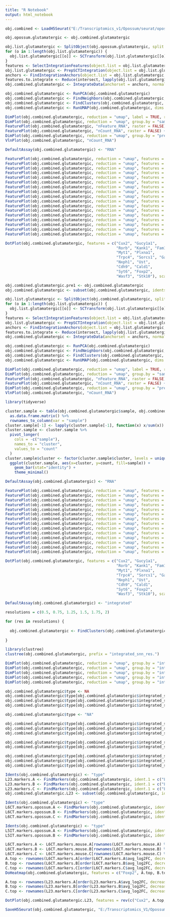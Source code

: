 ```yaml
---
title: "R Notebook"
output: html_notebook
---
```



```r

obj.combined <- LoadH5Seurat("E:/Transcriptomics_v1/Opossum/seurat/opossum_v1_all_integrated.h5seurat")

```


```r

obj.opossum.glutamatergic <- obj.combined.glutamatergic

```


```r

obj.list.glutamatergic <- SplitObject(obj.opossum.glutamatergic, split.by = "sample")
for (o in 1:length(obj.list.glutamatergic)) {
  obj.list.glutamatergic[[o]] <- SCTransform(obj.list.glutamatergic[[o]], vst.flavor = "v2", return.only.var.genes = FALSE, verbose = FALSE)
}
features <- SelectIntegrationFeatures(object.list = obj.list.glutamatergic, nfeatures = 5000)
obj.list.glutamatergic <- PrepSCTIntegration(object.list = obj.list.glutamatergic, assay = "SCT", anchor.features = features)
anchors <- FindIntegrationAnchors(object.list = obj.list.glutamatergic, normalization.method = "SCT", anchor.features = features)
features.to.integrate <- Reduce(intersect, lapply(obj.list.glutamatergic, rownames))
obj.combined.glutamatergic <- IntegrateData(anchorset = anchors, normalization.method = "SCT", features.to.integrate = features.to.integrate)

```


```r

obj.combined.glutamatergic <- RunPCA(obj.combined.glutamatergic)
obj.combined.glutamatergic <- FindNeighbors(obj.combined.glutamatergic, dims = 1:30)
obj.combined.glutamatergic <- FindClusters(obj.combined.glutamatergic, resolution = 1, algorithm = 4, method = "igraph")
obj.combined.glutamatergic <- RunUMAP(obj.combined.glutamatergic, dims = 1:30, method="umap-learn")

```


```r

DimPlot(obj.combined.glutamatergic, reduction = "umap", label = TRUE, raster = FALSE) + NoLegend() + xlim(-18, 18) + ylim(-18, 18) + coord_equal()
DimPlot(obj.combined.glutamatergic, reduction = "umap", group.by = "sample", raster = FALSE, shuffle = TRUE) + xlim(-18, 18) + ylim(-18, 18) + coord_equal()
FeaturePlot(obj.combined.glutamatergic, "nFeature_RNA", raster = FALSE) + xlim(-18, 18) + ylim(-18, 18) + coord_equal()
FeaturePlot(obj.combined.glutamatergic, "nCount_RNA", raster = FALSE) + xlim(-18, 18) + ylim(-18, 18) + coord_equal()
DimPlot(obj.combined.glutamatergic, reduction = "umap", group.by = "predicted_doublets", raster = FALSE) + xlim(-18, 18) + ylim(-18, 18) + coord_equal()
VlnPlot(obj.combined.glutamatergic, "nCount_RNA")

```


```r

DefaultAssay(obj.combined.glutamatergic) <- "RNA"

FeaturePlot(obj.combined.glutamatergic, reduction = "umap", features = c("Snap25"), raster = FALSE, max.cutoff = 2) + NoLegend() + xlim(-18, 18) + ylim(-18, 18) + coord_equal()
FeaturePlot(obj.combined.glutamatergic, reduction = "umap", features = c("Gad2"), raster = FALSE, max.cutoff = 2) + NoLegend() + xlim(-18, 18) + ylim(-18, 18) + coord_equal()
FeaturePlot(obj.combined.glutamatergic, reduction = "umap", features = c("Pvalb"), raster = FALSE, max.cutoff = 2) + NoLegend() + xlim(-18, 18) + ylim(-18, 18) + coord_equal()
FeaturePlot(obj.combined.glutamatergic, reduction = "umap", features = c("Sst"), raster = FALSE, max.cutoff = 2) + NoLegend() + xlim(-18, 18) + ylim(-18, 18) + coord_equal()
FeaturePlot(obj.combined.glutamatergic, reduction = "umap", features = c("Sv2b"), raster = FALSE, max.cutoff = 2) + NoLegend() + xlim(-18, 18) + ylim(-18, 18) + coord_equal()
FeaturePlot(obj.combined.glutamatergic, reduction = "umap", features = c("Cux2"), raster = FALSE, max.cutoff = 2) + NoLegend() + xlim(-18, 18) + ylim(-18, 18) + coord_equal()
FeaturePlot(obj.combined.glutamatergic, reduction = "umap", features = c("Gucy1a1"), raster = FALSE, max.cutoff = 2) + NoLegend() + xlim(-18, 18) + ylim(-18, 18) + coord_equal()
FeaturePlot(obj.combined.glutamatergic, reduction = "umap", features = c("Cdh22"), raster = FALSE, max.cutoff = 2) + NoLegend() + xlim(-18, 18) + ylim(-18, 18) + coord_equal()
FeaturePlot(obj.combined.glutamatergic, reduction = "umap", features = c("Rorb"), raster = FALSE, max.cutoff = 2) + NoLegend() + xlim(-18, 18) + ylim(-18, 18) + coord_equal()
FeaturePlot(obj.combined.glutamatergic, reduction = "umap", features = c("Kank1"), raster = FALSE, max.cutoff = 2) + NoLegend() + xlim(-18, 18) + ylim(-18, 18) + coord_equal()
FeaturePlot(obj.combined.glutamatergic, reduction = "umap", features = c("Fam163a"), raster = FALSE, max.cutoff = 2) + NoLegend() + xlim(-18, 18) + ylim(-18, 18) + coord_equal()
FeaturePlot(obj.combined.glutamatergic, reduction = "umap", features = c("Foxp2"), raster = FALSE, max.cutoff = 2) + NoLegend() + xlim(-18, 18) + ylim(-18, 18) + coord_equal()
FeaturePlot(obj.combined.glutamatergic, reduction = "umap", features = c("Myt1"), raster = FALSE, max.cutoff = 2) + NoLegend() + xlim(-18, 18) + ylim(-18, 18) + coord_equal()
FeaturePlot(obj.combined.glutamatergic, reduction = "umap", features = c("Cdh9"), raster = FALSE, max.cutoff = 2) + NoLegend() + xlim(-18, 18) + ylim(-18, 18) + coord_equal()
FeaturePlot(obj.combined.glutamatergic, reduction = "umap", features = c("Ust"), raster = FALSE, max.cutoff = 2) + NoLegend() + xlim(-18, 18) + ylim(-18, 18) + coord_equal()
FeaturePlot(obj.combined.glutamatergic, reduction = "umap", features = c("Sorcs1"), raster = FALSE, max.cutoff = 2) + NoLegend() + xlim(-18, 18) + ylim(-18, 18) + coord_equal()
FeaturePlot(obj.combined.glutamatergic, reduction = "umap", features = c("Cald1"), raster = FALSE, max.cutoff = 2) + NoLegend() + xlim(-18, 18) + ylim(-18, 18) + coord_equal()

```


```r

DotPlot(obj.combined.glutamatergic, features = c("Cux2", "Gucy1a1", 
                                                 "Rorb", "Kank1", "Fam163a", 
                                                 "Myt1", "Plxna1", 
                                                 "Trpc4", "Sorcs1", "Gadl1", 
                                                 "Nxph1", "Ust", 
                                                 "Cdh9", "Cald1", 
                                                 "Syt6", "Foxp2", 
                                                 "Wasf3", "Stk10"), scale = FALSE) + coord_flip()

```


```r

obj.combined.glutamatergic.pre1 <- obj.combined.glutamatergic
obj.combined.glutamatergic <- subset(obj.combined.glutamatergic, idents = c(21), invert = TRUE)

```


```r

obj.list.glutamatergic <- SplitObject(obj.combined.glutamatergic, split.by = "sample")
for (o in 1:length(obj.list.glutamatergic)) {
  obj.list.glutamatergic[[o]] <- SCTransform(obj.list.glutamatergic[[o]], vst.flavor = "v2", return.only.var.genes = FALSE, verbose = FALSE)
}
features <- SelectIntegrationFeatures(object.list = obj.list.glutamatergic, nfeatures = 5000)
obj.list.glutamatergic <- PrepSCTIntegration(object.list = obj.list.glutamatergic, assay = "SCT", anchor.features = features)
anchors <- FindIntegrationAnchors(object.list = obj.list.glutamatergic, normalization.method = "SCT", anchor.features = features)
features.to.integrate <- Reduce(intersect, lapply(obj.list.glutamatergic, rownames))
obj.combined.glutamatergic <- IntegrateData(anchorset = anchors, normalization.method = "SCT", features.to.integrate = features.to.integrate)

```


```r

obj.combined.glutamatergic <- RunPCA(obj.combined.glutamatergic)
obj.combined.glutamatergic <- FindNeighbors(obj.combined.glutamatergic, dims = 1:30)
obj.combined.glutamatergic <- FindClusters(obj.combined.glutamatergic, resolution = 1, algorithm = 4, method = "igraph")
obj.combined.glutamatergic <- RunUMAP(obj.combined.glutamatergic, dims = 1:30, method="umap-learn")

```


```r

DimPlot(obj.combined.glutamatergic, reduction = "umap", label = TRUE, raster = FALSE) + NoLegend() + xlim(-18, 18) + ylim(-18, 18) + coord_equal()
DimPlot(obj.combined.glutamatergic, reduction = "umap", group.by = "sample", raster = FALSE, shuffle = TRUE) + xlim(-18, 18) + ylim(-18, 18) + coord_equal()
FeaturePlot(obj.combined.glutamatergic, "nFeature_RNA", raster = FALSE) + xlim(-18, 18) + ylim(-18, 18) + coord_equal()
FeaturePlot(obj.combined.glutamatergic, "nCount_RNA", raster = FALSE) + xlim(-18, 18) + ylim(-18, 18) + coord_equal()
DimPlot(obj.combined.glutamatergic, reduction = "umap", group.by = "predicted_doublets", raster = FALSE) + xlim(-18, 18) + ylim(-18, 18) + coord_equal()
VlnPlot(obj.combined.glutamatergic, "nCount_RNA")

```


```r

library(tidyverse)

cluster.sample <- table(obj.combined.glutamatergic$sample, obj.combined.glutamatergic$integrated_snn_res.1) %>%
  as.data.frame.matrix() %>%
  rownames_to_column(var = "sample")
cluster.sample[-1] <- lapply(cluster.sample[-1], function(x) x/sum(x))
cluster.sample <- cluster.sample %>%
  pivot_longer(
    cols = -c("sample"),
    names_to = "cluster",
    values_to = "count"
  )
cluster.sample$cluster <- factor(cluster.sample$cluster, levels = unique(cluster.sample$cluster))
  ggplot(cluster.sample, aes(x=cluster, y=count, fill=sample)) +
    geom_bar(stat="identity") +
    theme_minimal()

```


```r

DefaultAssay(obj.combined.glutamatergic) <- "RNA"

FeaturePlot(obj.combined.glutamatergic, reduction = "umap", features = c("Snap25"), raster = FALSE) + NoLegend() + xlim(-18, 18) + ylim(-18, 18) + coord_equal()
FeaturePlot(obj.combined.glutamatergic, reduction = "umap", features = c("Sv2b"), raster = FALSE) + NoLegend() + xlim(-18, 18) + ylim(-18, 18) + coord_equal()
FeaturePlot(obj.combined.glutamatergic, reduction = "umap", features = c("Cux2"), raster = FALSE) + NoLegend() + xlim(-18, 18) + ylim(-18, 18) + coord_equal()
FeaturePlot(obj.combined.glutamatergic, reduction = "umap", features = c("Gucy1a1"), raster = FALSE) + NoLegend() + xlim(-18, 18) + ylim(-18, 18) + coord_equal()
FeaturePlot(obj.combined.glutamatergic, reduction = "umap", features = c("Cdh22"), raster = FALSE) + NoLegend() + xlim(-18, 18) + ylim(-18, 18) + coord_equal()
FeaturePlot(obj.combined.glutamatergic, reduction = "umap", features = c("Rorb"), raster = FALSE) + NoLegend() + xlim(-18, 18) + ylim(-18, 18) + coord_equal()
FeaturePlot(obj.combined.glutamatergic, reduction = "umap", features = c("Kank1"), raster = FALSE) + NoLegend() + xlim(-18, 18) + ylim(-18, 18) + coord_equal()
FeaturePlot(obj.combined.glutamatergic, reduction = "umap", features = c("Fam163a"), raster = FALSE) + NoLegend() + xlim(-18, 18) + ylim(-18, 18) + coord_equal()
FeaturePlot(obj.combined.glutamatergic, reduction = "umap", features = c("Foxp2"), raster = FALSE) + NoLegend() + xlim(-18, 18) + ylim(-18, 18) + coord_equal()
FeaturePlot(obj.combined.glutamatergic, reduction = "umap", features = c("Plxna1"), raster = FALSE) + NoLegend() + xlim(-18, 18) + ylim(-18, 18) + coord_equal()
FeaturePlot(obj.combined.glutamatergic, reduction = "umap", features = c("Cdh9"), raster = FALSE) + NoLegend() + xlim(-18, 18) + ylim(-18, 18) + coord_equal()
FeaturePlot(obj.combined.glutamatergic, reduction = "umap", features = c("Ust"), raster = FALSE) + NoLegend() + xlim(-18, 18) + ylim(-18, 18) + coord_equal()
FeaturePlot(obj.combined.glutamatergic, reduction = "umap", features = c("Sorcs1"), raster = FALSE) + NoLegend() + xlim(-18, 18) + ylim(-18, 18) + coord_equal()
FeaturePlot(obj.combined.glutamatergic, reduction = "umap", features = c("Cald1"), raster = FALSE) + NoLegend() + xlim(-18, 18) + ylim(-18, 18) + coord_equal()

```


```r

DotPlot(obj.combined.glutamatergic, features = c("Cux2", "Gucy1a1", 
                                                 "Rorb", "Kank1", "Fam163a", 
                                                 "Myt1", "Plxna1", 
                                                 "Trpc4", "Sorcs1", "Gadl1", 
                                                 "Nxph1", "Ust", 
                                                 "Cdh9", "Cald1", 
                                                 "Syt6", "Foxp2", 
                                                 "Wasf3", "Stk10"), scale = FALSE) + coord_flip()

```


```r

DefaultAssay(obj.combined.glutamatergic) <- "integrated"

resolutions = c(0.5, 0.75, 1.25, 1.5, 1.75, 2)

for (res in resolutions) {
  
  obj.combined.glutamatergic <- FindClusters(obj.combined.glutamatergic, resolution = res, algorithm = 4, method = "igraph")
  
}

```


```r

library(clustree)
clustree(obj.combined.glutamatergic, prefix = "integrated_snn_res.")

```


```r

DimPlot(obj.combined.glutamatergic, reduction = "umap", group.by = "integrated_snn_res.0.5", label = TRUE, raster = FALSE) + NoLegend() + xlim(-18, 18) + ylim(-18, 18) + coord_equal()
DimPlot(obj.combined.glutamatergic, reduction = "umap", group.by = "integrated_snn_res.0.75", label = TRUE, raster = FALSE) + NoLegend() + xlim(-18, 18) + ylim(-18, 18) + coord_equal()
DimPlot(obj.combined.glutamatergic, reduction = "umap", group.by = "integrated_snn_res.1", label = TRUE, raster = FALSE) + NoLegend() + xlim(-18, 18) + ylim(-18, 18) + coord_equal()
DimPlot(obj.combined.glutamatergic, reduction = "umap", group.by = "integrated_snn_res.1.25", label = TRUE, raster = FALSE) + NoLegend() + xlim(-18, 18) + ylim(-18, 18) + coord_equal()
DimPlot(obj.combined.glutamatergic, reduction = "umap", group.by = "integrated_snn_res.1.5", label = TRUE, raster = FALSE) + NoLegend() + xlim(-18, 18) + ylim(-18, 18) + coord_equal()

```


```r

obj.combined.glutamatergic$type <- NA
obj.combined.glutamatergic$type[obj.combined.glutamatergic$integrated_snn_res.0.75 %in% c(7)] <- "L2/3_A"
obj.combined.glutamatergic$type[obj.combined.glutamatergic$integrated_snn_res.0.75 %in% c(1, 6, 15, 16)] <- "L2/3_B"
obj.combined.glutamatergic$type[obj.combined.glutamatergic$integrated_snn_res.0.75 %in% c(8)] <- "L2/3_C"

```


```r

obj.combined.glutamatergic$type <- "NA"

obj.combined.glutamatergic$type[obj.combined.glutamatergic$integrated_snn_res.0.75 %in% c(7)] <- "L2/3_A"
obj.combined.glutamatergic$type[obj.combined.glutamatergic$integrated_snn_res.0.75 %in% c(1, 6, 15, 16)] <- "L2/3_B"
obj.combined.glutamatergic$type[obj.combined.glutamatergic$integrated_snn_res.0.75 %in% c(8)] <- "L2/3_C"

obj.combined.glutamatergic$type[obj.combined.glutamatergic$integrated_snn_res.1 %in% c(5)] <- "L5IT_A"
obj.combined.glutamatergic$type[obj.combined.glutamatergic$integrated_snn_res.1 %in% c(15)] <- "L5IT_B"

obj.combined.glutamatergic$type[obj.combined.glutamatergic$integrated_snn_res.1 %in% c(20)] <- "L6CT_A"
obj.combined.glutamatergic$type[obj.combined.glutamatergic$integrated_snn_res.1 %in% c(10)] <- "L6CT_B"
obj.combined.glutamatergic$type[obj.combined.glutamatergic$integrated_snn_res.1 %in% c(3)] <- "L6CT_C"

```


```r

Idents(obj.combined.glutamatergic) <- "type"
L23.markers.A <- FindMarkers(obj.combined.glutamatergic, ident.1 = c("L2/3_A"), ident.2 = c("L2/3_B", "L2/3_C"), only.pos = TRUE)
L23.markers.B <- FindMarkers(obj.combined.glutamatergic, ident.1 = c("L2/3_B"), ident.2 = c("L2/3_A", "L2/3_C"), only.pos = TRUE)
L23.markers.C <- FindMarkers(obj.combined.glutamatergic, ident.1 = c("L2/3_C"), ident.2 = c("L2/3_A", "L2/3_B"), only.pos = TRUE)
obj.combined.glutamatergic.L23 <- subset(obj.combined.glutamatergic, idents = c("L2/3_A", "L2/3_B", "L2/3_C"))

```


```r

Idents(obj.combined.glutamatergic) <- "type"
L6CT.markers.opossum.A <- FindMarkers(obj.combined.glutamatergic, ident.1 = c("L6CT_A"), ident.2 = c("L6CT_B", "L6CT_C"), only.pos = TRUE, min.pct = 0.10, logfc.threshold = 0.2)
L6CT.markers.opossum.B <- FindMarkers(obj.combined.glutamatergic, ident.1 = c("L6CT_B"), ident.2 = c("L6CT_A", "L6CT_C"), only.pos = TRUE, min.pct = 0.10, logfc.threshold = 0.4)
L6CT.markers.opossum.C <- FindMarkers(obj.combined.glutamatergic, ident.1 = c("L6CT_C"), ident.2 = c("L6CT_A", "L6CT_B"), only.pos = TRUE, min.pct = 0.10, logfc.threshold = 0.4)

```


```r

Idents(obj.combined.glutamatergic) <- "type"
L5IT.markers.opossum.A <- FindMarkers(obj.combined.glutamatergic, ident.1 = c("L5IT_A"), ident.2 = c("L5IT_B"), only.pos = TRUE, min.pct = 0.10, logfc.threshold = 0.4)
L5IT.markers.opossum.B <- FindMarkers(obj.combined.glutamatergic, ident.1 = c("L5IT_B"), ident.2 = c("L5IT_A"), only.pos = TRUE, min.pct = 0.10, logfc.threshold = 0.4)

```


```r

L6CT.markers.A <- L6CT.markers.mouse.A[rownames(L6CT.markers.mouse.A) %in% rownames(L6CT.markers.opossum.A),]
L6CT.markers.B <- L6CT.markers.mouse.B[rownames(L6CT.markers.mouse.B) %in% rownames(L6CT.markers.opossum.B),]
L6CT.markers.C <- L6CT.markers.mouse.C[rownames(L6CT.markers.mouse.C) %in% rownames(L6CT.markers.opossum.C),]
A.top <- rownames(L6CT.markers.A[order(L6CT.markers.A$avg_log2FC, decreasing = TRUE),])[1:10]
B.top <- rownames(L6CT.markers.B[order(L6CT.markers.B$avg_log2FC, decreasing = TRUE),])[1:10]
C.top <- rownames(L6CT.markers.C[order(L6CT.markers.C$avg_log2FC, decreasing = TRUE),])[1:10]
DoHeatmap(obj.combined.glutamatergic, features = c("Foxp2", A.top, B.top, C.top), group.by = "type", slot = "data") + scale_fill_gradientn(colors = c("white", "red"))

```


```r

A.top <- rownames(L23.markers.A[order(L23.markers.A$avg_log2FC, decreasing = TRUE),])[1:5]
B.top <- rownames(L23.markers.B[order(L23.markers.B$avg_log2FC, decreasing = TRUE),])[1:5]
C.top <- rownames(L23.markers.C[order(L23.markers.C$avg_log2FC, decreasing = TRUE),])[1:5]

```


```r

DotPlot(obj.combined.glutamatergic.L23, features = rev(c("Cux2", A.top, B.top, C.top)), split.by = "sample", scale = F) + coord_flip()

```






```r

SaveH5Seurat(obj.combined.glutamatergic, "E:/Transcriptomics_V1/Opossum/seurat/opossum_v1_glutamatergic_integrated.h5seurat", overwrite = TRUE, verbose = TRUE)

```



















